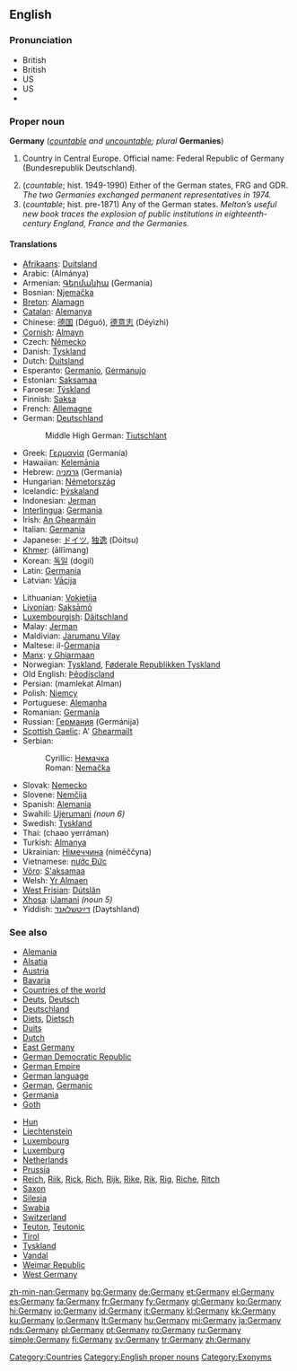 ==English==
{{wikipedia}}

===Pronunciation===
* British {{IPA|[ˈdʒɜːmənɪ]}}
* British {{SAMPA|/"dZ3:m@nI/}}
* US {{IPA|[ˈdʒɝməni]}}
* US {{SAMPA|/"dZ3`m@ni/}}
* {{audio|en-uk-germany.ogg|Audio (UK)}}

===Proper noun===
'''Germany''' (''[[countable]] and [[uncountable]]; plural'' '''Germanies''')

# {{uncountable}} Country in Central Europe. Official name: Federal Republic of Germany (Bundesrepublik Deutschland).
# (''countable''; hist. 1949-1990) Either of the German states, FRG and GDR. ''The two Germanies exchanged permanent representatives in 1974.''
# (''countable''; hist. pre-1871) Any of the German states. ''Melton’s useful new book traces the explosion of public institutions in eighteenth-century England, France and the Germanies.''

====Translations====
{{trans-top|Germany}}
* [[Afrikaans]]: [[Duitsland]]
* Arabic: {{Arab|[[المانيا]]}} (Almánya) {{f}}
* Armenian: [[Գերմանիա]] (Germania)
* Bosnian: [[Njemačka]] {{f}}
* [[Breton]]: [[Alamagn]]
* [[Catalan]]: [[Alemanya]]
* Chinese: [[德国]] (Déguó), [[德意志]] (Déyìzhì)
* [[Cornish]]: [[Almayn]]
* Czech: [[Německo]] {{n}}
* Danish: [[Tyskland]] {{n}}
* Dutch: [[Duitsland]] {{n}}
* Esperanto: [[Germanio]], [[Germanujo]]
* Estonian: [[Saksamaa]]
* Faroese: [[Týskland]] {{n}}
* Finnish: [[Saksa]]
* French: [[Allemagne]] {{f}}
* German: [[Deutschland]] {{n}}
*: Middle High German: [[Tiutschlant]] {{n}}
* Greek: [[Γερμανία]] (Germanía) {{f}}
* Hawaiian: [[Kelemānia]]
* Hebrew: [[גרמניה]] (Germania) {{f}}
* Hungarian: [[Németország]]
* Icelandic: [[Þýskaland]] {{n}}
* Indonesian: [[Jerman]]
* [[Interlingua]]: [[Germania]]
* Irish: [[An Ghearmáin]] {{f}}
* Italian: [[Germania]] {{f}}
* Japanese: [[ドイツ]], [[独逸]] (Dóitsu)
* [[Khmer]]: {{Khmr|[[ឤលឺម៉ង់]]}} (āllīmang)
* Korean: [[독일]] (dogil)
* Latin: [[Germania]] {{f}}
* Latvian: [[Vācija]] {{f}}
{{trans-mid}}
* Lithuanian: [[Vokietija]] {{f}}
* [[Livonian]]: [[Saksāmō]]
* [[Luxembourgish]]: [[Däitschland]] {{n}}
* Malay: [[Jerman]]
* Maldivian: [[Jarumanu Vilay]]
* Maltese: il-[[Ġermanja]] {{f}}
* [[Manx]]: [[y Ghiarmaan]]
* Norwegian: [[Tyskland]], [[Føderale Republikken Tyskland]]
* Old English: [[Þēodiscland]] {{n}}
* Persian: {{fa-Arab|[[مملکت المان]]}} (mamlekat Alman)
* Polish: [[Niemcy]]
* Portuguese: [[Alemanha]] {{f}}
* Romanian: [[Germania]] {{f}}
* Russian: [[Германия]] (Germánija) {{f}}
* [[Scottish Gaelic]]: A' [[Gearmailt|Ghearmailt]] {{f}}
* Serbian:
*: Cyrillic: [[Немачка]] {{f}}
*: Roman: [[Nemačka]] {{f}}
* Slovak: [[Nemecko]] {{n}}
* Slovene: [[Nemčija]] {{f}}
* Spanish: [[Alemania]] {{f}}
* Swahili: [[Ujerumani]] ''(noun 6)''
* Swedish: [[Tyskland]]
* Thai: {{Thai|[[ชาวเยอรมัน]]}} (chaao yerráman)
* Turkish: [[Almanya]]
* Ukrainian: [[Німеччина]] (niméččyna) {{f}}
* Vietnamese: [[nước Đức]]
* [[Võro]]: [[S'aksamaa]]
* Welsh: [[Yr Almaen]] {{f}}
* [[West Frisian]]: [[Dútslân]] {{n}}
* [[Xhosa]]: [[iJamani]] ''(noun 5)''
* Yiddish: [[דײַטשלאַנד]] (Daytshland) {{n}}
{{trans-bottom}}

===See also===
{{top}}
* [[Alemania]]
* [[Alsace|Alsatia]]
* [[Austria]]
* [[Bavaria]]
* [[Appendix:Countries of the world|Countries of the world]]
* [[Deuts]], [[Deutsch]]
* [[Deutschland]]
* [[Diets]], [[Dietsch]]
* [[Duits]]
* [[Dutch]]
* [[East Germany]]
* [[German Democratic Republic]]
* [[German Empire]]
* [[German language]]
* [[German]], [[Germanic]]
* [[Germania]]
* [[Goth]]
{{mid}}
* [[Hun]]
* [[Liechtenstein]]
* [[Luxembourg]]
* [[Luxemburg]]
* [[Netherlands]]
* [[Prussia]]
* [[Reich]], [[Riik]], [[Rick]], [[Rich]], [[Rijk]], [[Rike]], [[Rik]], [[Rig]], [[Riche]], [[Ritch]]
* [[Saxon]]
* [[Silesia]]
* [[Swabia]]
* [[Switzerland]]
* [[Teuton]], [[Teutonic]]
* [[Tirol]]
* [[Tyskland]]
* [[Vandal]]
* [[Weimar Republic]]
* [[West Germany]]
{{bottom}}

[[Category:Countries]]
[[Category:English proper nouns]]
[[Category:Exonyms]]

[[zh-min-nan:Germany]]
[[bg:Germany]]
[[de:Germany]]
[[et:Germany]]
[[el:Germany]]
[[es:Germany]]
[[fa:Germany]]
[[fr:Germany]]
[[fy:Germany]]
[[gl:Germany]]
[[ko:Germany]]
[[hi:Germany]]
[[io:Germany]]
[[id:Germany]]
[[it:Germany]]
[[kl:Germany]]
[[kk:Germany]]
[[ku:Germany]]
[[lo:Germany]]
[[lt:Germany]]
[[hu:Germany]]
[[mi:Germany]]
[[ja:Germany]]
[[nds:Germany]]
[[pl:Germany]]
[[pt:Germany]]
[[ro:Germany]]
[[ru:Germany]]
[[simple:Germany]]
[[fi:Germany]]
[[sv:Germany]]
[[tr:Germany]]
[[zh:Germany]]